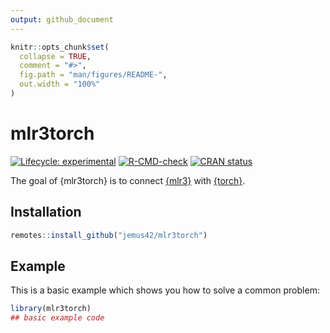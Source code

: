 ```yaml
---
output: github_document
---
```


<!-- README.md is generated from README.Rmd. Please edit that file -->

```r
knitr::opts_chunk$set(
  collapse = TRUE,
  comment = "#>",
  fig.path = "man/figures/README-",
  out.width = "100%"
)
```

# mlr3torch

<!-- badges: start -->
[![Lifecycle: experimental](https://img.shields.io/badge/lifecycle-experimental-orange.svg)](https://lifecycle.r-lib.org/articles/stages.html#experimental)
[![R-CMD-check](https://github.com/jemus42/mlr3keras/workflows/R-CMD-check/badge.svg)](https://github.com/jemus42/mlr3keras/actions)
[![CRAN status](https://www.r-pkg.org/badges/version/mlr3torch)](https://CRAN.R-project.org/package=mlr3torch)
<!-- badges: end -->

The goal of {mlr3torch} is to connect [{mlr3}](https://github.com/mlr-org/mlr3) with [{torch}](https://github.com/mlverse/torch).

## Installation

<!-- You can install the released version of mlr3torch from [CRAN](https://CRAN.R-project.org) with: -->

<!-- ``` r -->
<!-- install.packages("mlr3torch") -->
<!-- ``` -->

```r
remotes::install_github("jemus42/mlr3torch")
```


## Example

This is a basic example which shows you how to solve a common problem:

```r
library(mlr3torch)
## basic example code
```

